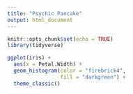 ```yaml
---
title: "Psychic Pancake"
output: html_document
---
```


```r
knitr::opts_chunk$set(echo = TRUE)
library(tidyverse)
```

```r
ggplot(iris) +
  aes(x = Petal.Width) +
  geom_histogram(color = "firebrick4",
                 fill = "darkgreen") +
  theme_classic()


```

